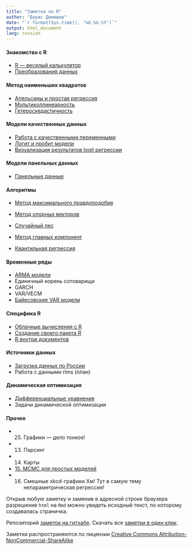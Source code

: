 ```yaml
---
title: "Заметки по R"
author: "Борис Демешев"
date: "`r format(Sys.time(), '%d.%m.%Y')`"
output: html_document
lang: russian
---
```


#### Знакомство с R
* [R --- веселый калькулятор](cycle_files/08_fancy_calc.html)
* [Преобразования данных](cycle_files/18_data_transform.html)

#### Метод наименьших квадратов
* [Апельсины и простая регрессия](cycle_files/02_ols_oranges.html)
* [Мультиколлинеарность](cycle_files/05_multicollinearity.html)
* [Гетероскедастичность](cycle_files/12_hetero.html)

#### Модели качественных данных


* [Работа с качественными переменными](cycle_files/01_qualitative_variable.html)
* [Логит и пробит модели](cycle_files/03_logit_regression.html)
* [Визуализация результатов logit регрессии](cycle_files/04_qualit_graphs.html)

#### Модели панельных данных
* [Панельные данные](cycle_files/09_panel_regression.html)

#### Алгоритмы 
* [Метод максимального правдоподобия](cycle_files/17_ml.html)
* [Метод опорных векторов](cycle_files/11_svm.html)
* [Случайный лес](cycle_files/22_forest.html)

* [Метод главных компонент](cycle_files/06_pca.html)
* [Квантильная регрессия](cycle_files/07_quant_reg.html)
 




#### Временные ряды
* [ARMA модели](cycle_files/31_arma_models.html)
* Единичный корень сотоварищи
* GARCH
* VAR/VECM
* [Байесовские VAR модели](cycle_files/21_bayesian_var.html)



#### Специфика R
* [Облачные вычисления с R](cycle_files/19_cloud.html)
* [Создание своего пакета R](cycle_files/20_package.html)
* [R внутри документов](cycle_files/26_literate_programming.html)

#### Источники данных
* [Загрузка данных по России](cycle_files/23_load_rus_data.html)
* Работа с данными rlms (план)





#### Динамическая оптимизация
* [Дифференциальные уравнения](cycle_files/10_diff_eq.html)
* Задачи динамической оптимизации

#### Прочее
* 25. Графики --- дело тонкое!
* 13. Парсинг 
* 14. Карты
* [15. MCMC для простых моделей](cycle_files/15_mcmc_pack.html)
* 16. Смешные xkcd-графики Хм! Тут в самую тему непараметрическая регрессия!


Открыв любую заметку и заменив в адресной строке браузера разрешение `html` на `Rmd` можно увидеть исходный текст, по которому создавалась страничка.

Репозиторий [заметок на гитхабе](https://github.com/bdemeshev/r_cycle). Скачать все [заметки в один клик](https://github.com/bdemeshev/r_cycle/archive/gh-pages.zip).

Заметки распространяются по лицензии [Creative Commons Attribution-NonCommercial-ShareAlike](http://creativecommons.org/licenses/by-nc-sa/3.0/deed.ru)



